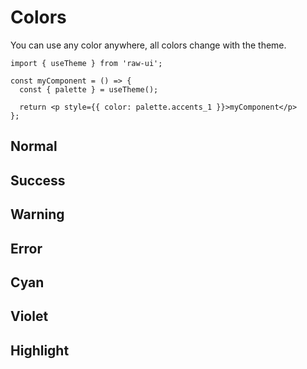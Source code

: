 
# Colors

You can use any color anywhere, all colors change with the theme.

```tsx
import { useTheme } from 'raw-ui';

const myComponent = () => {
  const { palette } = useTheme();

  return <p style={{ color: palette.accents_1 }}>myComponent</p>
};
```

## Normal

<ColorCard type="normal" />

## Success

<ColorCard type="success" />

## Warning

<ColorCard type="warning" />

## Error

<ColorCard type="error" />

## Cyan

<ColorCard type="cyan" />

## Violet

<ColorCard type="violet" />

## Highlight

<ColorCard type="highlight" />
